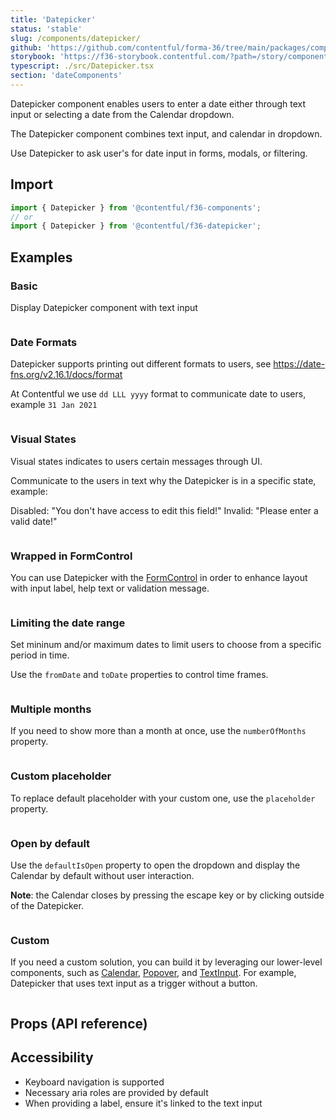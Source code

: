 ```yaml
---
title: 'Datepicker'
status: 'stable'
slug: /components/datepicker/
github: 'https://github.com/contentful/forma-36/tree/main/packages/components/datepicker'
storybook: 'https://f36-storybook.contentful.com/?path=/story/components-datepicker'
typescript: ./src/Datepicker.tsx
section: 'dateComponents'
---
```


Datepicker component enables users to enter a date either through text input or selecting a date from the Calendar dropdown.

The Datepicker component combines text input, and calendar in dropdown.

Use Datepicker to ask user's for date input in forms, modals, or filtering.

## Import

```jsx static=true
import { Datepicker } from '@contentful/f36-components';
// or
import { Datepicker } from '@contentful/f36-datepicker';
```

## Examples

### Basic

Display Datepicker component with text input

```jsx file=./examples/Datepicker/Basic.tsx

```

### Date Formats

Datepicker supports printing out different formats to users, see https://date-fns.org/v2.16.1/docs/format

At Contentful we use `dd LLL yyyy` format to communicate date to users, example `31 Jan 2021`

```jsx file=./examples/Datepicker/Format.tsx

```

### Visual States

Visual states indicates to users certain messages through UI.

Communicate to the users in text why the Datepicker is in a specific state, example:

Disabled: "You don't have access to edit this field!"
Invalid: "Please enter a valid date!"

```jsx file=./examples/Datepicker/VisualStates.tsx

```

### Wrapped in FormControl

You can use Datepicker with the [FormControl](/components/form-control) in order to enhance layout with input label, help text or validation message.

```jsx file=./examples/Datepicker/WithFormControl.tsx

```

### Limiting the date range

Set mininum and/or maximum dates to limit users to choose from a specific period in time.

Use the `fromDate` and `toDate` properties to control time frames.

```jsx file=./examples/Datepicker/LimitingTheDateRange.tsx

```

### Multiple months

If you need to show more than a month at once, use the `numberOfMonths` property.

```jsx file=./examples/Datepicker/WithMultipleMonths.tsx

```

### Custom placeholder

To replace default placeholder with your custom one, use the `placeholder` property.

```jsx file=./examples/Datepicker/Placeholder.tsx

```

### Open by default

Use the `defaultIsOpen` property to open the dropdown and display the Calendar by default without user interaction.

**Note**: the Calendar closes by pressing the escape key or by clicking outside of the Datepicker.

```jsx file=./examples/Datepicker/DefaultOpen.tsx

```

### Custom

If you need a custom solution, you can build it by leveraging our lower-level components, such as [Calendar](/components/calendar), [Popover](/components/popover), and [TextInput](/components/text-input).
For example, Datepicker that uses text input as a trigger without a button.

```jsx file=./examples/Datepicker/Custom.tsx

```

## Props (API reference)

<PropsTable of="Datepicker" />

## Accessibility

- Keyboard navigation is supported
- Necessary aria roles are provided by default
- When providing a label, ensure it's linked to the text input
